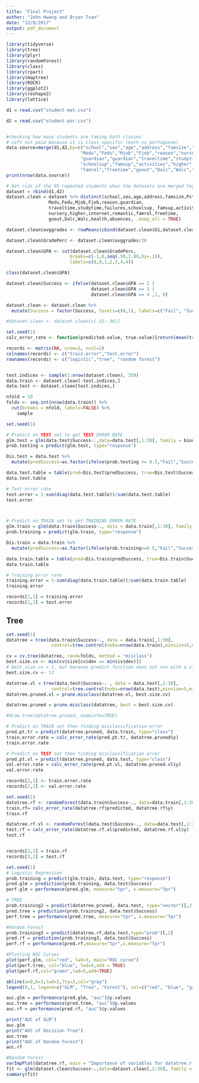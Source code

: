 ```yaml
---
title: "Final Project"
author: "John Hwang and Bryan Tsan"
date: "12/9/2017"
output: pdf_document
---
```


```r
library(tidyverse)
library(tree)
library(plyr)
library(randomForest)
library(class)
library(rpart)
library(maptree)
library(ROCR)
library(ggplot2)
library(reshape2)
library(lattice)
```

```r
d1 = read.csv("student-mat.csv")

d2 = read.csv("student-por.csv")


#checking how many students are taking both classes
# Left out paid because it is class specific (math vs portuguese)
data.source=merge(d1,d2,by=c("school","sex","age","address","famsize","Pstatus",
                            "Medu","Fedu","Mjob","Fjob","reason","nursery","internet",
                            "guardian","guardian","traveltime","studytime","failures",
                            "schoolsup","famsup","activities","higher","romantic",
                            "famrel","freetime","goout","Dalc","Walc","health","absences"))
print(nrow(data.source))

# Get rids of the 85 repeated students when the datasets are merged together
dataset = rbind(d1,d2)
dataset.clean = dataset %>% distinct(school,sex,age,address,famsize,Pstatus,
                Medu,Fedu,Mjob,Fjob,reason,guardian,
                traveltime,studytime,failures,schoolsup, famsup,activities,
                nursery,higher,internet,romantic,famrel,freetime,
                goout,Dalc,Walc,health,absences, .keep_all = TRUE)
```

```r
dataset.clean$avggrades <- rowMeans(cbind(dataset.clean$G1,dataset.clean$G2,dataset.clean$G3))

dataset.clean$GradePerc <- dataset.clean$avggrades/20

dataset.clean$GPA <- cut(dataset.clean$GradePerc, 
                        breaks=c(-1,0,seq(.59,1.09,by=.1)),
                        labels=c(0,0,1,2,3,4,4))

class(dataset.clean$GPA)

dataset.clean$Success <- ifelse(dataset.clean$GPA == 2 | 
                                dataset.clean$GPA == 3 |
                                dataset.clean$GPA == 4 ,1, 0)

dataset.clean <- dataset.clean %>%
  mutate(Success = factor(Success, levels=c(0,1), labels=c("Fail", "Success")))

#dataset.clean <- dataset.clean[c(-31:-36)]
```

```r
set.seed(1)
calc_error_rate <- function(predicted.value, true.value){return(mean(true.value!=predicted.value))}

records <- matrix(NA, nrow=3, ncol=2)
colnames(records) <- c("train.error","test.error")
rownames(records) <- c("logistic","tree", "random forest")


test.indices <- sample(1:nrow(dataset.clean), 359)
data.train <- dataset.clean[-test.indices,]
data.test <- dataset.clean[test.indices,]

nfold = 10
folds <- seq.int(nrow(data.train)) %>%
  cut(breaks = nfold, labels=FALSE) %>%
    sample
```

```r
set.seed(1)

# Predict on TEST set to get TEST ERROR RATE
glm.test = glm(data.test$Success~.,data=data.test[,1:30], family = binomial)
prob.testing = predict(glm.test, type="response")

Dis.test = data.test %>%
  mutate(predSuccess=as.factor(ifelse(prob.testing <= 0.5,"Fail","Success")))

data.test.table = table(pred=Dis.test$predSuccess, true=Dis.test$Success)
data.test.table

# Test error rate
test.error = 1-sum(diag(data.test.table))/sum(data.test.table)
test.error



# Predict on TRAIN set to get TRAINING ERROR RATE
glm.train = glm(data.train$Success~., data = data.train[,1:30], family = binomial)
prob.training = predict(glm.train, type="response")

Dis.train = data.train %>%
  mutate(predSuccess=as.factor(ifelse(prob.training<=0.5,"Fail","Success")))

data.train.table = table(pred=Dis.train$predSuccess, true=Dis.train$Success)
data.train.table

# Training error rate
training.error = 1-sum(diag(data.train.table))/sum(data.train.table)
training.error

records[1,1] = training.error
records[1,2] = test.error

```

## Tree
```r
set.seed(1)
datatree = tree(data.train$Success~., data = data.train[,1:30],
                 control=tree.control(nobs=nrow(data.train),minsize=5,mindev = 0.001))

cv = cv.tree(datatree, rand=folds, method = "misclass")
best.size.cv <- min(cv$size[cv$dev == min(cv$dev)])
# best.size.cv = 1, but because predict function does not run with a class singlenode, we use the next best size of 17
best.size.cv <- 17

datatree.vl = tree(data.test$Success~. , data = data.test[,1:30],
                 control=tree.control(nobs=nrow(data.test),minsize=5,mindev = 0.001))
datatree.pruned.vl = prune.misclass(datatree.vl, best.size.cv)

datatree.pruned = prune.misclass(datatree, best = best.size.cv)

#draw.tree(datatree.pruned, nodeinfo=TRUE)

# Predict on TRAIN set then finding misclassification error
pred.pt.tr = predict(datatree.pruned, data.train, type="class")
train.error.rate = calc_error_rate(pred.pt.tr, datatree.pruned$y)
train.error.rate 

# Predict on TEST set then finding misclassification error
pred.pt.vl = predict(datatree.pruned, data.test, type="class")
val.error.rate = calc_error_rate(pred.pt.vl, datatree.pruned.vl$y)
val.error.rate

records[2,1] <- train.error.rate
records[2,2] <- val.error.rate
```

```r
set.seed(1)
datatree.rf <- randomForest(data.train$Success~., data=data.train[,1:30], ntree=500, importance=T)
train.rf= calc_error_rate(datatree.rf$predicted, datatree.rf$y)
train.rf

datatree.rf.vl <- randomForest(data.test$Success~., data=data.test[,1:30], ntree=500, importance=T)
test.rf = calc_error_rate(datatree.rf.vl$predicted, datatree.rf.vl$y)
test.rf 


records[3,1] = train.rf
records[3,2] = test.rf

```

```r
set.seed(1)
# Logistic Regression
prob.training = predict(glm.train, data.test, type="response")
pred.glm = prediction(prob.training, data.test$Success)
perf.glm = performance(pred.glm, measure="tpr", x.measure="fpr")

# TREE
prob.training2 = predict(datatree.pruned, data.test, type="vector")[,2]
pred.tree = prediction(prob.training2, data.test$Success)
perf.tree = performance(pred.tree, measure="tpr", x.measure="fpr")

#Random Forest
prob.training3 = predict(datatree.rf,data.test,type="prob")[,2]
pred.rf = prediction(prob.training3, data.test$Success)
perf.rf = performance(pred.rf,measure="tpr",x.measure="fpr")

#Plotting ROC Curves
plot(perf.glm, col="red", lwd=3, main="ROC curve")
plot(perf.tree, col="blue", lwd=4,add = TRUE)
plot(perf.rf,col="green",lwd=5,add=TRUE)

abline(a=0,b=1,lwd=2,lty=2,col="gray")
legend(0,1, legend=c("GLM", "Tree", "Forest"), col=c("red", "blue", "green"), lty=1, cex=0.8, text.font=2)

auc.glm = performance(pred.glm, "auc")@y.values
auc.tree = performance(pred.tree, "auc")@y.values
auc.rf = performance(pred.rf, "auc")@y.values

print("AUC of GLM")
auc.glm
print("AUC of Decision Tree")
auc.tree
print("AUC of Random Forest")
auc.rf
```

```r
#Random Forest
varImpPlot(datatree.rf, main = "Importance of variables for datatree.rf", n.var = 10, type=1)
fit <- glm(dataset.clean$Success~.,data=dataset.clean[,1:30], family = binomial)
summary(fit)
```